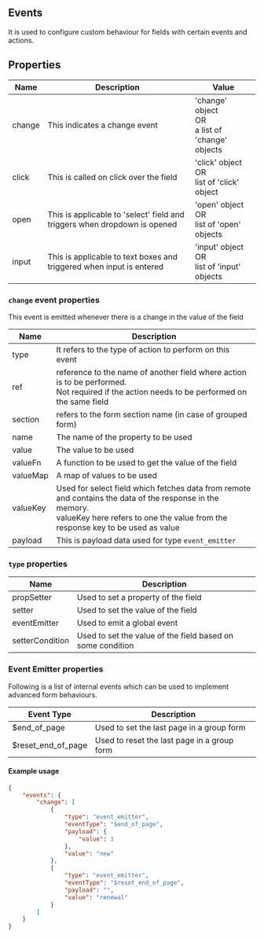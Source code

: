 ## Events

It is used to configure custom behaviour for fields with certain events and actions.

## Properties

| Name   | Description                                                               | Value                                                     |
| ------ | ------------------------------------------------------------------------- | --------------------------------------------------------- |
| change | This indicates a change event                                             | 'change' object <br/> OR <br/> a list of 'change' objects |
| click  | This is called on click over the field                                    | 'click' object <br/> OR <br/> list of 'click' object      |
| open   | This is applicable to 'select' field and triggers when dropdown is opened | 'open' object <br/> OR <br/> list of 'open' objects       |
| input  | This is applicable to text boxes and triggered when input is entered      | 'input' object <br/> OR <br/> list of 'input' objects     |

### `change` event properties

This event is emitted whenever there is a change in the value of the field

| Name     | Description                                                                                                                                                                                    |
| -------- | ---------------------------------------------------------------------------------------------------------------------------------------------------------------------------------------------- |
| type     | It refers to the type of action to perform on this event                                                                                                                                       |
| ref      | reference to the name of another field where action is to be performed. <br/>Not required if the action needs to be performed on the same field                                                |
| section  | refers to the form section name (in case of grouped form)                                                                                                                                      |
| name     | The name of the property to be used                                                                                                                                                            |
| value    | The value to be used                                                                                                                                                                           |
| valueFn  | A function to be used to get the value of the field                                                                                                                                            |
| valueMap | A map of values to be used                                                                                                                                                                     |
| valueKey | Used for select field which fetches data from remote and contains the data of the response in the memory.<br/> valueKey here refers to one the value from the response key to be used as value |
| payload  | This is payload data used for type `event_emitter`                                                                                                                                             |

### `type` properties

| Name            | Description                                                |
| --------------- | ---------------------------------------------------------- |
| propSetter      | Used to set a property of the field                        |
| setter          | Used to set the value of the field                         |
| eventEmitter    | Used to emit a global event                                |
| setterCondition | Used to set the value of the field based on some condition |

### Event Emitter properties

Following is a list of internal events which can be used to implement advanced form behaviours.

| Event Type         | Description                                 |
| ------------------ | ------------------------------------------- |
| $end_of_page       | Used to set the last page in a group form   |
| $reset_end_of_page | Used to reset the last page in a group form |

#### Example usage

```json
{
    "events": {
        "change": [
            {
                "type": "event_emitter",
                "eventType": "$end_of_page",
                "payload": {
                    "value": 3
                },
                "value": "new"
            },
            {
                "type": "event_emitter",
                "eventType": "$reset_end_of_page",
                "payload": "",
                "value": "renewal"
            }
        ]
    }
}
```

